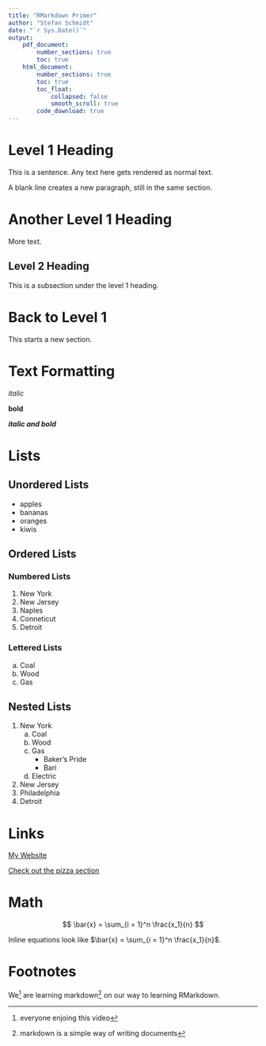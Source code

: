 ```yaml
---
title: "RMarkdown Primer"
author: "Stefan Schmidt"
date: "`r Sys.Date()`"
output:
    pdf_document:
        number_sections: true
        toc: true
    html_document:
        number_sections: true
        toc: true
        toc_float:
            collapsed: false
            smooth_scroll: true
        code_download: true
---
```


# Level 1 Heading

This is a sentence. Any text here gets rendered as normal text.

A blank line creates a new paragraph, still in the same section.

# Another Level 1 Heading

More text.

## Level 2 Heading

This is a subsection under the level 1 heading.

# Back to Level 1

This starts a new section.

# Text Formatting

_italic_ 

__bold__

___italic and bold___

# Lists {#TheLists}

## Unordered Lists

- apples
- bananas
- oranges
- kiwis

## Ordered Lists

### Numbered Lists

1. New York
1. New Jersey
1. Naples
1. Conneticut
1. Detroit

### Lettered Lists

a. Coal
a. Wood
a. Gas

## Nested Lists

<!-- indent using 4 spaces (2 are not sufficient!) --> 

1. New York
    a. Coal
    a. Wood
    a. Gas
        - Baker's Pride
        - Bari
    a. Electric
1. New Jersey
1. Philadelphia
1. Detroit

# Links

[My Website](www.jaredlander.com)

[Check out the pizza section](#TheLists)

# Math

$$
    \bar{x} = \sum_{i = 1}^n \frac{x_1}{n}
$$

Inline equations look like $\bar{x} = \sum_{i = 1}^n \frac{x_1}{n}$.

# Footnotes

We^[everyone enjoing this video] are learning markdown^[markdown is a simple way of writing documents] on our way to learning RMarkdown.
